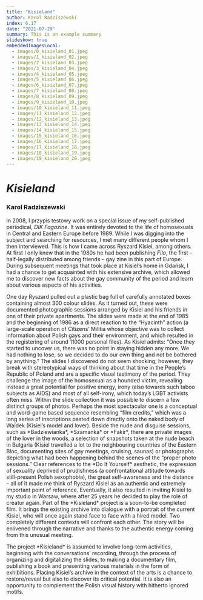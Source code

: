 ```yaml
---
title: "Kisieland"
author: Karol Radziszewski
index: 6.17
date: "2021-07-29"
summary: This is an example summary
slideshow: true
embeddedImagesLocal:
  - images/0_kisieland_01.jpeg
  - images/1_kisieland_02.jpeg
  - images/2_kisieland_03.jpeg
  - images/3_kisieland_04.jpeg
  - images/4_kisieland_05.jpeg
  - images/5_kisieland_06.jpeg
  - images/6_kisieland_07.jpeg
  - images/7_kisieland_08.jpeg
  - images/8_kisieland_09.jpeg
  - images/9_kisieland_10.jpeg
  - images/10_kisieland_11.jpeg
  - images/11_kisieland_12.jpeg
  - images/12_kisieland_13.jpeg
  - images/13_kisieland_14.jpeg
  - images/14_kisieland_15.jpeg
  - images/15_kisieland_16.jpeg
  - images/16_kisieland_17.jpeg
  - images/17_kisieland_18.jpeg
  - images/18_kisieland_19.jpeg
  - images/19_kisieland_20.jpeg
---
```


<TitleSlide>

# *Kisieland*

### Karol Radziszewski

</TitleSlide>

<TextSlide>

In 2008, I <Annotation target="began">przypis testowy</Annotation> work on a special issue of my self-published periodical, *DIK Fagazine*. It was entirely devoted to the life of homosexuals in Central and Eastern Europe before 1989. While I was digging into the subject and searching for resources, I met many different people whom I then interviewed. This is how I came across Ryszard Kisiel, among others. At first I only knew that in the 1980s he had been publishing *Filo*, the first – half-legally distributed among friends – gay zine in this part of Europe. During subsequent meetings that took place at Kisiel’s home in Gdańsk, I had a chance to get acquainted with his extensive archive, which allowed me to discover new facts about the gay community of the period and learn about various aspects of his activities.

</TextSlide>

<FullscreenImageSlide image={props.localImages[0]} />

<TextSlide>
One day Ryszard pulled out a plastic bag full of carefully annotated boxes containing almost 300 colour slides. As it turned out, these were documented photographic sessions arranged by Kisiel and his friends in one of their private apartments. The slides were made at the end of 1985 and the beginning of 1986 as a direct reaction to the “Hyacinth” action (a large-scale operation of Citizens’ Militia whose objective was to collect information about Polish gays and their environment, and which resulted in the registering of around 11000 personal files). As Kisiel admits: “Once they started to uncover us, there was no point in staying hidden any more. We had nothing to lose, so we decided to do our own thing and not be bothered by anything.”
</TextSlide>

<FullscreenImageSlide image={props.localImages[4]} />

<FullscreenImageSlide image={props.localImages[5]} />

<TextSlide>
The slides I discovered do not seem shocking; however, they break with stereotypical ways of thinking about that time in the People’s Republic of Poland and are a specific visual testimony of the period. They challenge the image of the homosexual as a hounded victim, revealing instead a great potential for positive energy, irony (also towards such taboo subjects as AIDS) and most of all self-irony, which today’s LGBT activists often miss.
</TextSlide>

<VerticalSlides>
  <CenterImageSlide
  image={props.localImages[6]}
  caption="Slides from the archive of Ryszard Kisiel"
  />
  <CenterImageSlide
  image={props.localImages[7]}
  caption="Slides from the archive of Ryszard Kisiel"
  />
   <CenterImageSlide
  image={props.localImages[8]}
  caption="Slides from the archive of Ryszard Kisiel"
  /> 
    <CenterImageSlide
  image={props.localImages[9]}
  caption="Slides from the archive of Ryszard Kisiel"
  />
    <CenterImageSlide
  image={props.localImages[10]}
  caption="Slides from the archive of Ryszard Kisiel"
  />
</VerticalSlides>

<TextSlide>
Within the slide collection it was possible to discern a few distinct groups of photos. Perhaps the most spectacular one is a conceptual and word-game based sequence resembling “film credits,” which was a long series of inscriptions pasted down directly onto the naked body of Waldek (Kisiel’s model and lover). Beside the nude and disguise sessions, such as *Badziewianka*, *Szamanka* or *Fakir*, there are private images of the lover in the woods, a selection of snapshots taken at the nude beach in Bulgaria (Kisiel travelled a lot to the neighbouring countries of the Eastern Bloc, documenting sites of gay meetings, cruising, saunas) or photographs depicting what had been happening behind the scenes of the “proper photo sessions.”
</TextSlide>

<VerticalSlides>
  <CenterImageSlide
  image={props.localImages[1]}
  caption="Slides from the archive of Ryszard Kisiel"
  />
  <CenterImageSlide
  image={props.localImages[2]}
  caption="Slides from the archive of Ryszard Kisiel"
  />
   <CenterImageSlide
  image={props.localImages[3]}
  caption="Slides from the archive of Ryszard Kisiel"
  />
</VerticalSlides>

<TextSlide>
Clear references to the *Do It Yourself* aesthetic, the expression of sexuality deprived of prudishness (a confrontational attitude towards still-present Polish sexophobia), the great self-awareness and the distance – all of it made me think of Ryszard Kisiel as an authentic and extremely important point of reference. Eventually, it also resulted in inviting Kisiel to my studio in Warsaw, where after 25 years he decided to play the role of creator again. Part of the *Kisieland* project is a soon-to-be completed film. It brings the existing archive into dialogue with a portrait of the current Kisiel, who will once again stand face to face with a hired model. Two completely different contexts will confront each other. The story will be enlivened through the narrative and thanks to the authentic energy coming from this unusual meeting.
</TextSlide>

<TwoImageSlide
  image1={props.localImages[12]}
  image2={props.localImages[13]}
  caption="Karol Radziszewski, photos from the film set for *Kisieland*."
/>

<TwoImageSlide
  image1={props.localImages[11]}
  image2={props.localImages[18]}
  caption="Karol Radziszewski, photos from the film set for *Kisieland*."
/>

<TextSlide>
The project *Kisieland* is assumed to involve long-term activities, beginning with the conversations’ recording, through the process of organizing and digitalizing the slides, to making a documentary film, publishing a book and presenting various materials in the form of exhibitions. Placing Kisiel’s archive in the context of the arts is a chance to restore/reveal but also to discover its critical potential. It is also an opportunity to complement the Polish visual history with hitherto ignored motifs.
</TextSlide>

<VerticalSlides>
  <CenterImageSlide
  image={props.localImages[14]}
  caption="Karol Radziszewski, photos from the film set for *Kisieland*."
  />
  <CenterImageSlide
  image={props.localImages[15]}
  caption="Karol Radziszewski, photos from the film set for *Kisieland*."
  />
   <CenterImageSlide
  image={props.localImages[17]}
  caption="Karol Radziszewski, photos from the film set for *Kisieland*."
  /> 
    <CenterImageSlide
  image={props.localImages[16]}
  caption="Karol Radziszewski, photos from the film set for *Kisieland*."
  />
    <CenterImageSlide
  image={props.localImages[19]}
  caption="Karol Radziszewski, photos from the film set for *Kisieland*."
  />
</VerticalSlides>